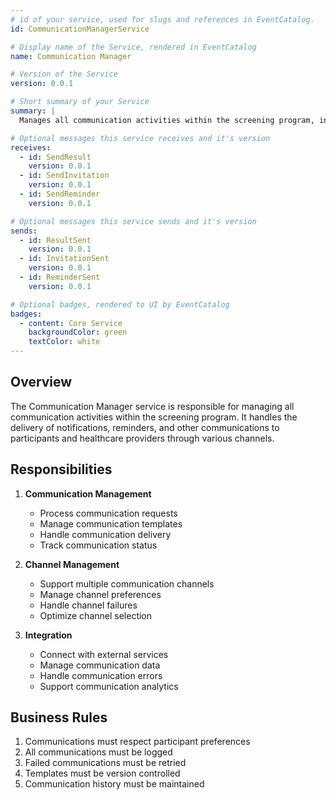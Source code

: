 ```yaml
---
# id of your service, used for slugs and references in EventCatalog.
id: CommunicationManagerService

# Display name of the Service, rendered in EventCatalog
name: Communication Manager

# Version of the Service
version: 0.0.1

# Short summary of your Service
summary: |
  Manages all communication activities within the screening program, including notifications, reminders, and participant communications.

# Optional messages this service receives and it's version
receives:
  - id: SendResult
    version: 0.0.1
  - id: SendInvitation
    version: 0.0.1
  - id: SendReminder
    version: 0.0.1

# Optional messages this service sends and it's version
sends:
  - id: ResultSent
    version: 0.0.1
  - id: InvitationSent
    version: 0.0.1
  - id: ReminderSent
    version: 0.0.1

# Optional badges, rendered to UI by EventCatalog
badges:
  - content: Core Service
    backgroundColor: green
    textColor: white
---
```


## Overview

The Communication Manager service is responsible for managing all communication activities within the screening program. It handles the delivery of notifications, reminders, and other communications to participants and healthcare providers through various channels.

## Responsibilities

1. **Communication Management**

   - Process communication requests
   - Manage communication templates
   - Handle communication delivery
   - Track communication status

2. **Channel Management**

   - Support multiple communication channels
   - Manage channel preferences
   - Handle channel failures
   - Optimize channel selection

3. **Integration**
   - Connect with external services
   - Manage communication data
   - Handle communication errors
   - Support communication analytics

## Business Rules

1. Communications must respect participant preferences
2. All communications must be logged
3. Failed communications must be retried
4. Templates must be version controlled
5. Communication history must be maintained

<NodeGraph />
